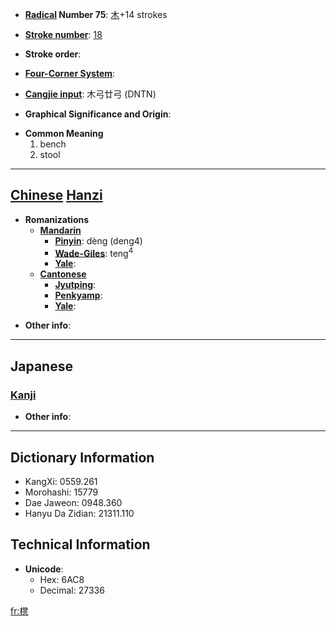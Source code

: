 * '''[[Wiktionary:Chinese radical index| Radical]] Number 75''': [[Wiktionary:Chinese radical index 木|木]]+14 strokes

* '''[[Wiktionary:Chinese total strokes index|Stroke number]]''': [[Wiktionary:Chinese total strokes index 18|18]]

* '''Stroke order''': 

* '''[[Wiktionary:Chinese four corner index|Four-Corner System]]''': 

* '''[[Wiktionary:Chinese Cangjie index|Cangjie input]]''': 木弓廿弓 (DNTN)

* '''Graphical Significance and Origin''': 

* '''Common Meaning'''
*#bench
*# stool


----

== [[Chinese]] [[Hanzi]] ==

* '''Romanizations'''
** '''[[Mandarin]]'''
*** '''[[Pinyin]]''': dèng (deng4)
*** '''[[Wade-Giles]]''': teng<sup>4</sup>
*** '''[[Yale]]''': 
** '''[[Cantonese]]'''
*** '''[[Jyutping]]''':
*** '''[[Penkyamp]]''': 
*** '''[[Yale]]''': 

* '''Other info''': 

----

==Japanese==
===[[Kanji]]===
{{kanji|on readings=[[とう]] (tō)
|kun readings=[[こしかけ]] (koshikake)
}}

* '''Other info''':  

----

== Dictionary Information ==

* KangXi: 0559.261
* Morohashi: 15779
* Dae Jaweon: 0948.360
* Hanyu Da Zidian: 21311.110

== Technical Information ==

* '''Unicode''':
** Hex: 6AC8
** Decimal: 27336

[[fr:櫈]]